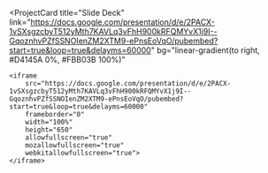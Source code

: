 <ProjectCard
  title="Slide Deck"
  link="https://docs.google.com/presentation/d/e/2PACX-1vSXsgzcbyT512yMth7KAVLq3vFhH900kRFQMYvX1j9I--GqoznhvPZfSSNOIenZM2XTM9-ePnsEoVqO/pubembed?start=true&loop=true&delayms=60000"
  bg="linear-gradient(to right, #D4145A 0%, #FBB03B 100%)"
>
    <iframe 
        src="https://docs.google.com/presentation/d/e/2PACX-1vSXsgzcbyT512yMth7KAVLq3vFhH900kRFQMYvX1j9I--GqoznhvPZfSSNOIenZM2XTM9-ePnsEoVqO/pubembed?start=true&loop=true&delayms=60000" 
        frameborder="0" 
        width="100%" 
        height="650" 
        allowfullscreen="true" 
        mozallowfullscreen="true" 
        webkitallowfullscreen="true">
    </iframe>
</ProjectCard>

